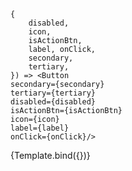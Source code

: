 
<Meta title="Atom/Button" component={Button}/>

    {
        disabled,
        icon,
        isActionBtn,
        label, onClick,
        secondary,
        tertiary,
    }) => <Button
    secondary={secondary}
    tertiary={tertiary}
    disabled={disabled}
    isActionBtn={isActionBtn}
    icon={icon}
    label={label}
    onClick={onClick}/>

<Canvas>
    <Story name="Primary" args={{label:"Primary"}}>
        {Template.bind({})}
    </Story>
</Canvas>
